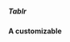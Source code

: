 

<Meta title="Tablr " component={Tablr} />

##### Tablr

#### A customizable

<Canvas>
  <Story name="Default">
    <Tablr
      headers={["Col 1", "Col 2", "Col 3", "Col 4", "Col 5"]}
      rows={[
        ["This", "is", "just", "a", "test"],
        ["This", "is", "also", "a", "test"],
        ["Just", "a", "little", "more", "data"],
        ["Row", "number", "four", "right", "here"],
      ]}
    />
  </Story>
</Canvas>
